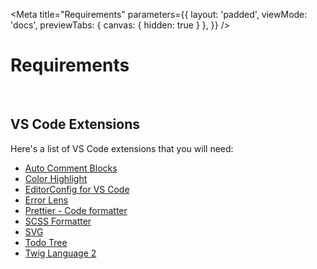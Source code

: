 
<Meta
    title="Requirements"
    parameters={{
        layout: 'padded',
        viewMode: 'docs',
        previewTabs: { canvas: { hidden: true } },
    }}
/>

# Requirements

<br />

## VS Code Extensions

Here's a list of VS Code extensions that you will need:

- [Auto Comment Blocks](https://marketplace.visualstudio.com/items?itemName=kevinkyang.auto-comment-blocks)
- [Color Highlight](https://marketplace.visualstudio.com/items?itemName=naumovs.color-highlight)
- [EditorConfig for VS Code](https://marketplace.visualstudio.com/items?itemName=EditorConfig.EditorConfig)
- [Error Lens](https://marketplace.visualstudio.com/items?itemName=usernamehw.errorlens)
- [Prettier - Code formatter](https://marketplace.visualstudio.com/items?itemName=esbenp.prettier-vscode)
- [SCSS Formatter](https://marketplace.visualstudio.com/items?itemName=sibiraj-s.vscode-scss-formatter)
- [SVG](https://marketplace.visualstudio.com/items?itemName=jock.svg)
- [Todo Tree](https://marketplace.visualstudio.com/items?itemName=Gruntfuggly.todo-tree)
- [Twig Language 2](https://marketplace.visualstudio.com/items?itemName=mblode.twig-language-2)
